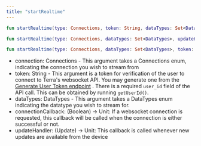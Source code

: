 ```yaml
---
title: "startRealtime"
---
```

```kotlin kotlin
fun startRealtime(type: Connections, token: String, dataTypes: Set<DataTypes>, connectionCallback: (Boolean) -> Unit)

fun startRealtime(type: Connections, dataTypes: Set<DataTypes>, updateHandler: (Update) -> Unit)

fun startRealtime(type: Connections, dataTypes: Set<DataTypes>, token: String, updateHandler: (Update) -> Unit, connectionCallback: (Boolean) -> Unit)

```

*   connection: Connections - This argument takes a Connections enum, indicating the connection you wish to stream from
*   token: String - This argument is a token for verification of the user to connect to Terra's websocket API. You may generate one from the [Generate User Token endpoint](/reference/generate-user-token)
    . There is a required `user_id` field of the API call. This can be obtained by running `getUserId()`.
*   dataTypes: DataTypes - This argument takes a DataTypes enum indicating the datatype you wish to stream for.
*   connectionCallback: (Boolean) -> Unit: If a websocket connection is requested, this callback will be called when the connection is either successful or not.
*   updateHandler: (Update) -> Unit: This callback is called whenever new updates are available from the device



